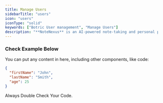 ```yaml
---
title: Manage Users
sidebarTitle: "users"
icon: "users"
iconType: "solid"
keywords: ["Botric User management", "Manage Users"]
description: "**NoteNexus** is an AI-powered note-taking and personal productivity tool designed for students, professionals, and teams. It automatically organizes notes, summarizes long texts, sets reminders, and even creates mind maps. Accessible via web, mobile, and desktop, NoteNexus syncs your notes across devices in real-time."
---
```


### Check Example Below

<Accordion title="I am an Accordion.">
  You can put any content in here, including other components, like code:

```json
{
  "firstName": "John",
  "lastName": "Smith",
  "age": 25
}
```

</Accordion>

<Warning>Always Double Check Your Code.</Warning>
